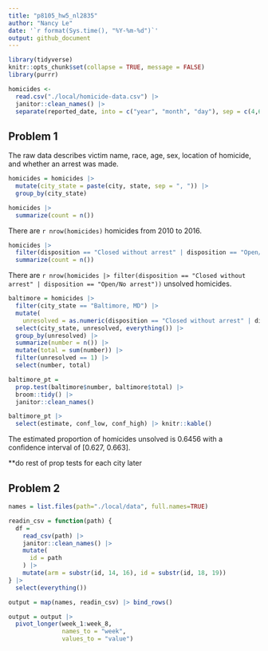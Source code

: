 ```yaml
---
title: "p8105_hw5_nl2835"
author: "Nancy Le"
date: '`r format(Sys.time(), "%Y-%m-%d")`'
output: github_document
---
```


```r
library(tidyverse)
knitr::opts_chunk$set(collapse = TRUE, message = FALSE)
library(purrr)

```


```r
homicides <-
  read.csv("./local/homicide-data.csv") |> 
  janitor::clean_names() |> 
  separate(reported_date, into = c("year", "month", "day"), sep = c(4,6))  
```

## Problem 1

The raw data describes victim name, race, age, sex, location of homicide, and whether an arrest was made.

```r
homicides = homicides |> 
  mutate(city_state = paste(city, state, sep = ", ")) |> 
  group_by(city_state) 

```

```r
homicides |> 
  summarize(count = n())
```

There are `r nrow(homicides)` homicides from 2010 to 2016.

```r
homicides |> 
  filter(disposition == "Closed without arrest" | disposition == "Open/No arrest") |> 
  summarize(count = n())
```

There are `r nrow(homicides |> filter(disposition == "Closed without arrest" | disposition == "Open/No arrest"))` unsolved homicides. 


```r
baltimore = homicides |> 
  filter(city_state == "Baltimore, MD") |> 
  mutate(
    unresolved = as.numeric(disposition == "Closed without arrest" | disposition == "Open/No arrest")) |> 
  select(city_state, unresolved, everything()) |> 
  group_by(unresolved) |> 
  summarize(number = n()) |> 
  mutate(total = sum(number)) |> 
  filter(unresolved == 1) |> 
  select(number, total)
```

```r
baltimore_pt = 
  prop.test(baltimore$number, baltimore$total) |>
  broom::tidy() |> 
  janitor::clean_names()

baltimore_pt |> 
  select(estimate, conf_low, conf_high) |> knitr::kable()
```

The estimated proportion of homicides unsolved is 0.6456 with a confidence interval of [0.627, 0.663].

**do rest of prop tests for each city later

## Problem 2

```r
names = list.files(path="./local/data", full.names=TRUE)

readin_csv = function(path) {
  df =
    read_csv(path) |>
    janitor::clean_names() |>
    mutate(
      id = path
    ) |> 
    mutate(arm = substr(id, 14, 16), id = substr(id, 18, 19))
} |> 
  select(everything())

output = map(names, readin_csv) |> bind_rows()

```

```r
output = output |> 
  pivot_longer(week_1:week_8,
               names_to = "week", 
               values_to = "value")
```







